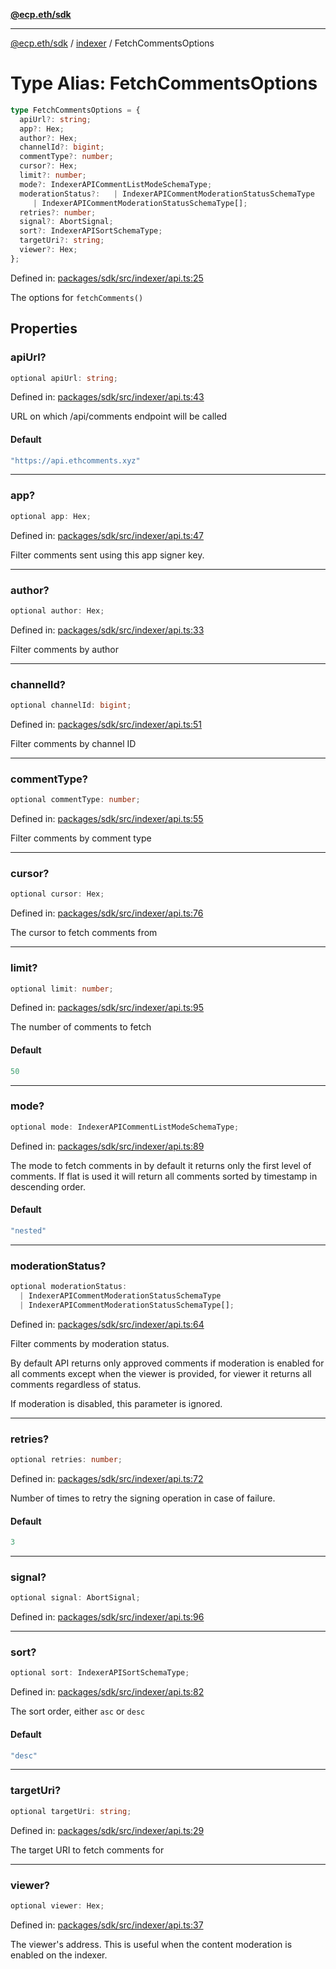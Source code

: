 [**@ecp.eth/sdk**](../../index.mdx)

***

[@ecp.eth/sdk](/sdk-reference/index.mdx) / [indexer](/sdk-reference/indexer/index.mdx) / FetchCommentsOptions

# Type Alias: FetchCommentsOptions

```ts
type FetchCommentsOptions = {
  apiUrl?: string;
  app?: Hex;
  author?: Hex;
  channelId?: bigint;
  commentType?: number;
  cursor?: Hex;
  limit?: number;
  mode?: IndexerAPICommentListModeSchemaType;
  moderationStatus?:   | IndexerAPICommentModerationStatusSchemaType
     | IndexerAPICommentModerationStatusSchemaType[];
  retries?: number;
  signal?: AbortSignal;
  sort?: IndexerAPISortSchemaType;
  targetUri?: string;
  viewer?: Hex;
};
```

Defined in: [packages/sdk/src/indexer/api.ts:25](https://github.com/ecp-eth/comments-monorepo/blob/main/packages/sdk/src/indexer/api.ts#L25)

The options for `fetchComments()`

## Properties

### apiUrl?

```ts
optional apiUrl: string;
```

Defined in: [packages/sdk/src/indexer/api.ts:43](https://github.com/ecp-eth/comments-monorepo/blob/main/packages/sdk/src/indexer/api.ts#L43)

URL on which /api/comments endpoint will be called

#### Default

```ts
"https://api.ethcomments.xyz"
```

***

### app?

```ts
optional app: Hex;
```

Defined in: [packages/sdk/src/indexer/api.ts:47](https://github.com/ecp-eth/comments-monorepo/blob/main/packages/sdk/src/indexer/api.ts#L47)

Filter comments sent using this app signer key.

***

### author?

```ts
optional author: Hex;
```

Defined in: [packages/sdk/src/indexer/api.ts:33](https://github.com/ecp-eth/comments-monorepo/blob/main/packages/sdk/src/indexer/api.ts#L33)

Filter comments by author

***

### channelId?

```ts
optional channelId: bigint;
```

Defined in: [packages/sdk/src/indexer/api.ts:51](https://github.com/ecp-eth/comments-monorepo/blob/main/packages/sdk/src/indexer/api.ts#L51)

Filter comments by channel ID

***

### commentType?

```ts
optional commentType: number;
```

Defined in: [packages/sdk/src/indexer/api.ts:55](https://github.com/ecp-eth/comments-monorepo/blob/main/packages/sdk/src/indexer/api.ts#L55)

Filter comments by comment type

***

### cursor?

```ts
optional cursor: Hex;
```

Defined in: [packages/sdk/src/indexer/api.ts:76](https://github.com/ecp-eth/comments-monorepo/blob/main/packages/sdk/src/indexer/api.ts#L76)

The cursor to fetch comments from

***

### limit?

```ts
optional limit: number;
```

Defined in: [packages/sdk/src/indexer/api.ts:95](https://github.com/ecp-eth/comments-monorepo/blob/main/packages/sdk/src/indexer/api.ts#L95)

The number of comments to fetch

#### Default

```ts
50
```

***

### mode?

```ts
optional mode: IndexerAPICommentListModeSchemaType;
```

Defined in: [packages/sdk/src/indexer/api.ts:89](https://github.com/ecp-eth/comments-monorepo/blob/main/packages/sdk/src/indexer/api.ts#L89)

The mode to fetch comments in by default it returns only the first level of comments.
If flat is used it will return all comments sorted by timestamp in descending order.

#### Default

```ts
"nested"
```

***

### moderationStatus?

```ts
optional moderationStatus: 
  | IndexerAPICommentModerationStatusSchemaType
  | IndexerAPICommentModerationStatusSchemaType[];
```

Defined in: [packages/sdk/src/indexer/api.ts:64](https://github.com/ecp-eth/comments-monorepo/blob/main/packages/sdk/src/indexer/api.ts#L64)

Filter comments by moderation status.

By default API returns only approved comments if moderation is enabled for all comments except
when the viewer is provided, for viewer it returns all comments regardless of status.

If moderation is disabled, this parameter is ignored.

***

### retries?

```ts
optional retries: number;
```

Defined in: [packages/sdk/src/indexer/api.ts:72](https://github.com/ecp-eth/comments-monorepo/blob/main/packages/sdk/src/indexer/api.ts#L72)

Number of times to retry the signing operation in case of failure.

#### Default

```ts
3
```

***

### signal?

```ts
optional signal: AbortSignal;
```

Defined in: [packages/sdk/src/indexer/api.ts:96](https://github.com/ecp-eth/comments-monorepo/blob/main/packages/sdk/src/indexer/api.ts#L96)

***

### sort?

```ts
optional sort: IndexerAPISortSchemaType;
```

Defined in: [packages/sdk/src/indexer/api.ts:82](https://github.com/ecp-eth/comments-monorepo/blob/main/packages/sdk/src/indexer/api.ts#L82)

The sort order, either `asc` or `desc`

#### Default

```ts
"desc"
```

***

### targetUri?

```ts
optional targetUri: string;
```

Defined in: [packages/sdk/src/indexer/api.ts:29](https://github.com/ecp-eth/comments-monorepo/blob/main/packages/sdk/src/indexer/api.ts#L29)

The target URI to fetch comments for

***

### viewer?

```ts
optional viewer: Hex;
```

Defined in: [packages/sdk/src/indexer/api.ts:37](https://github.com/ecp-eth/comments-monorepo/blob/main/packages/sdk/src/indexer/api.ts#L37)

The viewer's address. This is useful when the content moderation is enabled on the indexer.
